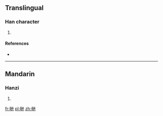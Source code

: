 ==Translingual==

===Han character===
{{Han char|rn=80|rad=毋|as=04|sn=8|four=|canj=田卜心木 (WYPD)}}

# {{defn|Han|sort=毋04}}

====References====
* {{Han ref|kx=0589.050|dkj=16729|dj=0981.070|hdz=42382.030|uh=6BD1|ud=27601}}

----

==Mandarin==

===Hanzi===
{{cmn-hanzi|pin=[[zuǒ]] ([[zuo3]])|wg=tso<sup>3</sup>}}

# {{defn|Mandarin|sort=毋04}}

[[fr:毑]]
[[pl:毑]]
[[zh:毑]]